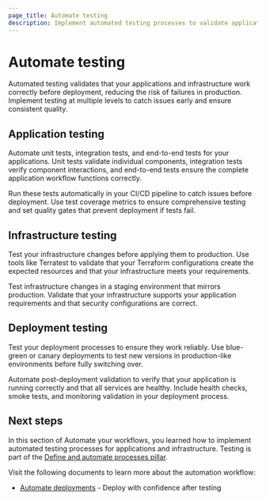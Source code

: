 ```yaml
---
page_title: Automate testing
description: Implement automated testing processes to validate application functionality, infrastructure changes, and deployment readiness before production.
---
```


# Automate testing

Automated testing validates that your applications and infrastructure work correctly before deployment, reducing the risk of failures in production. Implement testing at multiple levels to catch issues early and ensure consistent quality.

## Application testing

Automate unit tests, integration tests, and end-to-end tests for your applications. Unit tests validate individual components, integration tests verify component interactions, and end-to-end tests ensure the complete application workflow functions correctly.

Run these tests automatically in your CI/CD pipeline to catch issues before deployment. Use test coverage metrics to ensure comprehensive testing and set quality gates that prevent deployment if tests fail.

## Infrastructure testing

Test your infrastructure changes before applying them to production. Use tools like Terratest to validate that your Terraform configurations create the expected resources and that your infrastructure meets your requirements.

Test infrastructure changes in a staging environment that mirrors production. Validate that your infrastructure supports your application requirements and that security configurations are correct.

## Deployment testing

Test your deployment processes to ensure they work reliably. Use blue-green or canary deployments to test new versions in production-like environments before fully switching over.

Automate post-deployment validation to verify that your application is running correctly and that all services are healthy. Include health checks, smoke tests, and monitoring validation in your deployment process.

## Next steps

In this section of Automate your workflows, you learned how to implement automated testing processes for applications and infrastructure. Testing is part of the [Define and automate processes pillar](/well-architected-framework/define-and-automate-processes).

Visit the following documents to learn more about the automation workflow:

- [Automate deployments](/well-architected-framework/define-and-automate-processes/automate/deployments) - Deploy with confidence after testing